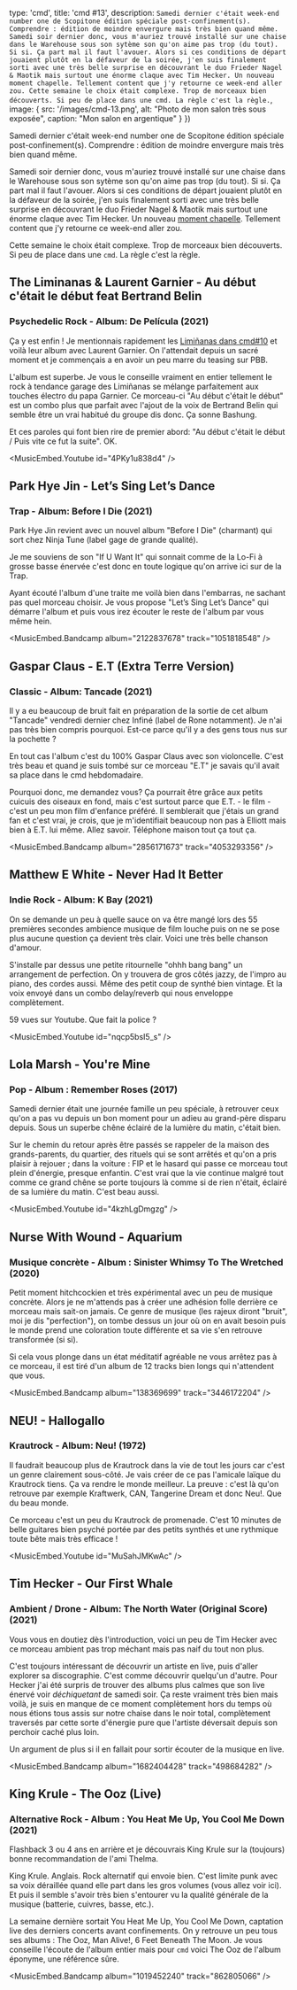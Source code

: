 

  type: 'cmd',
  title: 'cmd #13',
  description: `
Samedi dernier c'était week-end number one de Scopitone édition spéciale
post-confinement(s). Comprendre : édition de moindre envergure mais très bien
quand même.
Samedi soir dernier donc, vous m'auriez trouvé installé sur une chaise dans le
Warehouse sous son sytème son qu'on aime pas trop (du tout). Si si. Ça part mal
il faut l'avouer. Alors si ces conditions de départ jouaient plutôt en la
défaveur de la soirée, j'en suis finalement sorti avec une très belle surprise
en découvrant le duo Frieder Nagel & Maotik mais surtout une énorme claque avec
Tim Hecker. Un nouveau moment chapelle.
Tellement content que j'y retourne ce week-end aller zou.
Cette semaine le choix était complexe. Trop de morceaux bien découverts. Si peu
de place dans une cmd. La règle c'est la règle.
  `,
  image: {
    src: '/images/cmd-13.png',
    alt: "Photo de mon salon très sous exposée",
    caption: "Mon salon en argentique"
  }
}) 


Samedi dernier c'était week-end number one de Scopitone édition spéciale
post-confinement(s). Comprendre : édition de moindre envergure mais très bien
quand même.

Samedi soir dernier donc, vous m'auriez trouvé installé sur une chaise dans le
Warehouse sous son sytème son qu'on aime pas trop (du tout). Si si. Ça part mal
il faut l'avouer. Alors si ces conditions de départ jouaient plutôt en la
défaveur de la soirée, j'en suis finalement sorti avec une très belle surprise
en découvrant le duo Frieder Nagel & Maotik mais surtout une énorme claque avec
Tim Hecker. Un nouveau [moment chapelle](https://cmd.wuips.com/post/2021-07-16-cmd-4).
Tellement content que j'y retourne ce week-end aller zou.

Cette semaine le choix était complexe. Trop de morceaux bien découverts. Si peu
de place dans une `cmd`. La règle c'est la règle.



## The Liminanas & Laurent Garnier - Au début c'était le début feat Bertrand Belin
### Psychedelic Rock - Album: De Película (2021)

Ça y est enfin ! Je mentionnais rapidement les [Limiñanas dans cmd#10](https://cmd.wuips.com/post/2021-08-27-cmd-10)
et voilà leur album avec Laurent Garnier. On l'attendait depuis un sacré
moment et je commençais a en avoir un peu marre du teasing sur PBB. 

L'album est superbe. Je vous le conseille vraiment en entier tellement le rock
à tendance garage des Limiñanas se mélange parfaitement aux touches électro du
papa Garnier. Ce morceau-ci "Au début c'était le début" est un combo plus que
parfait avec l'ajout de la voix de Bertrand Belin qui semble être un vrai habitué du
groupe dis donc. Ça sonne Bashung.

Et ces paroles qui font bien rire de premier abord:
"Au début c'était le début / Puis vite ce fut la suite". OK.

<MusicEmbed.Youtube id="4PKy1u838d4" />

## Park Hye Jin - Let’s Sing Let’s Dance
### Trap - Album: Before I Die (2021)

Park Hye Jin revient avec un nouvel album "Before I Die" (charmant) qui sort chez Ninja Tune (label gage de grande qualité).

Je me souviens de son "If U Want It" qui sonnait comme de la Lo-Fi à grosse basse énervée c'est donc en toute logique qu'on arrive ici sur de la Trap. 

Ayant écouté l'album d'une traite me voilà bien dans l'embarras, ne sachant pas quel morceau choisir. Je vous propose "Let’s Sing Let’s Dance" qui démarre l'album et puis vous irez écouter le reste de l'album par vous même hein.

<MusicEmbed.Bandcamp album="2122837678" track="1051818548" />


## Gaspar Claus - E.T (Extra Terre Version)
### Classic - Album: Tancade (2021)

Il y a eu beaucoup de bruit fait en préparation de la sortie de cet album "Tancade" vendredi dernier chez Infiné (label de Rone notamment). Je n'ai pas très bien compris pourquoi. Est-ce parce qu'il y a des gens tous nus sur la pochette ?

En tout cas l'album c'est du 100% Gaspar Claus avec son violoncelle. C'est très beau et quand je suis tombé sur ce morceau "E.T" je savais qu'il avait sa place dans le cmd hebdomadaire.

Pourquoi donc, me demandez vous? Ça pourrait être grâce aux petits cuicuis des oiseaux en fond, mais c'est surtout parce que E.T. - le film - c'est un peu mon film d'enfance préféré. Il semblerait que j'étais un grand fan et c'est vrai, je crois, que je m'identifiait beaucoup non pas à Elliott mais bien à E.T. lui même. Allez savoir. Téléphone maison tout ça tout ça.

<MusicEmbed.Bandcamp album="2856171673" track="4053293356" />


## Matthew E White - Never Had It Better
### Indie Rock - Album: K Bay (2021)

On se demande un peu à quelle sauce on va être mangé lors des 55 premières secondes ambience musique de film louche puis on ne se pose plus aucune question ça devient très clair. Voici une très belle chanson d'amour.

S'installe par dessus une petite ritournelle "ohhh bang bang" un arrangement de perfection. On y trouvera de gros côtés jazzy, de l'impro au piano, des cordes aussi. Même des petit coup de synthé bien vintage. Et la voix envoyé dans un combo delay/reverb qui nous enveloppe complètement. 

59 vues sur Youtube. Que fait la police ?

<MusicEmbed.Youtube id="nqcp5bsI5_s" />


## Lola Marsh - You're Mine
### Pop - Album : Remember Roses (2017)

Samedi dernier était une journée famille un peu spéciale, à retrouver ceux qu'on a pas vu depuis un bon moment pour un adieu au grand-père disparu depuis. Sous un superbe chêne éclairé de la lumière du matin, c'était bien.

Sur le chemin du retour après être passés se rappeler de la maison des grands-parents, du quartier, des rituels qui se sont arrêtés et qu'on a pris plaisir à rejouer ; dans la voiture : FIP et le hasard qui passe ce morceau tout plein d'énergie, presque enfantin. C'est vrai que la vie continue malgré tout comme ce grand chêne se porte toujours là comme si de rien n'était, éclairé de sa lumière du matin. C'est beau aussi.

<MusicEmbed.Youtube id="4kzhLgDmgzg" />


## Nurse With Wound - Aquarium
### Musique concrète - Album : Sinister Whimsy To The Wretched (2020)

Petit moment hitchcockien et très expérimental avec un peu de musique concrète.
Alors je ne m'attends pas à créer une adhésion folle derrière ce morceau mais
sait-on jamais. Ce genre de musique (les rajeux diront "bruit", moi je dis
"perfection"), on tombe dessus
un jour où on en avait besoin puis le monde prend une coloration toute
différente et sa vie s'en retrouve transformée (si si).

Si cela vous plonge dans un état méditatif agréable ne vous arrêtez pas à ce
morceau, il est tiré d'un album de 12 tracks bien longs qui n'attendent que vous.

<MusicEmbed.Bandcamp album="138369699" track="3446172204" />


## NEU! - Hallogallo
### Krautrock - Album: Neu! (1972)

Il faudrait beaucoup plus de Krautrock dans la vie de tout les jours car c'est un genre clairement sous-côté. Je vais créer de ce pas l'amicale laïque du Krautrock tiens. Ça va rendre le monde meilleur. La preuve : c'est là qu'on retrouve par exemple Kraftwerk, CAN, Tangerine Dream et donc Neu!. Que du beau monde.

Ce morceau c'est un peu du Krautrock de promenade. C'est 10 minutes de belle guitares bien psyché portée par des petits synthés et une rythmique toute bête mais très efficace !

<MusicEmbed.Youtube id="MuSahJMKwAc" />


## Tim Hecker - Our First Whale
### Ambient / Drone - Album: The North Water (Original Score) (2021)

Vous vous en doutiez dès l'introduction, voici un peu de Tim Hecker avec ce morceau ambient pas trop méchant mais pas naif du tout non plus.

C'est toujours intéressant de découvrir un artiste en live, puis d'aller explorer sa discographie. C'est comme découvrir quelqu'un d'autre. Pour Hecker j'ai été surpris de trouver des albums plus calmes que son live énervé voir _déchiquetant_ de samedi soir. Ça reste vraiment très bien mais voilà, je suis en manque de ce moment complètement hors du temps où nous étions tous assis sur notre chaise dans le noir total, complètement traversés par cette sorte d'énergie pure que l'artiste déversait depuis son perchoir caché plus loin.

Un argument de plus si il en fallait pour sortir écouter de la musique en live.

<MusicEmbed.Bandcamp album="1682404428" track="498684282" />


## King Krule - The Ooz (Live)
### Alternative Rock - Album : You Heat Me Up, You Cool Me Down (2021)

Flashback 3 ou 4 ans en arrière et je découvrais King Krule sur la (toujours) bonne recommandation de l'ami Thelma.

King Krule. Anglais. Rock alternatif qui envoie bien. C'est limite punk avec sa voix déraillée quand elle part dans les gros volumes (vous allez voir ici). Et puis il semble s'avoir très bien s'entourer vu la qualité générale de la musique (batterie, cuivres, basse, etc.).

La semaine dernière sortait You Heat Me Up, You Cool Me Down, captation live des derniers concerts avant confinements. On y retrouve un peu tous ses albums : The Ooz, Man Alive!, 6 Feet Beneath The Moon. Je vous conseille l'écoute de l'album entier mais pour `cmd` voici The Ooz de l'album éponyme,  une référence sûre.

<MusicEmbed.Bandcamp album="1019452240" track="862805066" />


